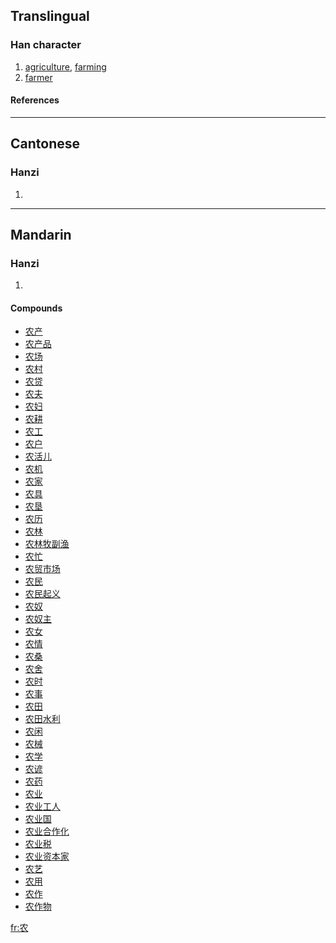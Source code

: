 {{see|農}}

==Translingual==
===Han character===
{{Han char|rn=14|rad=冖|as=04|sn=6|four=|canj=竹月女 (HBV)}}
# [[agriculture]], [[farm]]ing
# [[farmer]]
====References====
{{Han ref|kx=0130.191|hdz=10303.110|uh=519C|ud=20892}}
----
==Cantonese==
===Hanzi===
{{yue-hanzi|jyut=|y=nung4}}
# {{defn|Cantonese}}
----
==Mandarin==
===Hanzi===
{{cmn-hanzi|tra=農|pin=[[nóng]] ([[nong2]])|wg=nung<sup>2</sup>}}
# {{defn|Mandarin}}

====Compounds====
*[[农产]]
*[[农产品]]
*[[农场]]
*[[农村]]
*[[农贷]]
*[[农夫]]
*[[农妇]]
*[[农耕]]
*[[农工]]
*[[农户]]
*[[农活儿]]
*[[农机]]
*[[农家]]
*[[农具]]
*[[农垦]]
*[[农历]]
*[[农林]]
*[[农林牧副渔]]
*[[农忙]]
*[[农贸市场]]
*[[农民]]
*[[农民起义]]
*[[农奴]]
*[[农奴主]]
*[[农女]]
*[[农情]]
*[[农桑]]
*[[农舍]]
*[[农时]]
*[[农事]]
*[[农田]]
*[[农田水利]]
*[[农闲]]
*[[农械]]
*[[农学]]
*[[农谚]]
*[[农药]]
*[[农业]]
*[[农业工人]]
*[[农业国]]
*[[农业合作化]]
*[[农业税]]
*[[农业资本家]]
*[[农艺]]
*[[农用]]
*[[农作]]
*[[农作物]]




[[fr:农]]